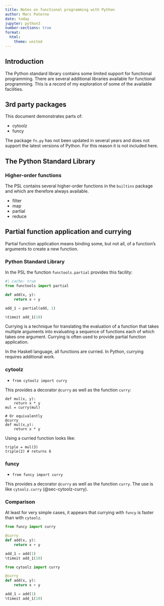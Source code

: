 ```yaml
---
title: Notes on functional programming with Python
author: Marc Paterno
date: today
jupyter: python3
number-sections: true
format:
  html:
    theme: united
---
```


## Introduction

The Python standard library contains some limited support for functional programming.
There are several additional libraries available for functional programming.
This is a record of my exploration of some of the available facilities.

## 3rd party packages

This document demonstrates parts of:

* cytoolz
* funcy

The package `fn.py` has not been updated in several years and does not support the latest versions of Python.
For this reason it is not included here.

## The Python Standard Library

### Higher-order functions

The PSL contains several higher-order functions in the `builtins` package and which are therefore always available.

* filter
* map
* partial
* reduce


## Partial function application and currying

Partial function application means binding some, but not all, of a function's arguments to create a new function.

### Python Standard Library

In the PSL the function `functools.partial` provides this facility:

```python
#| cache: true
from functools import partial

def add(x, y):
    return x + y

add_1 = partial(add, 1)

%timeit add_1(10)
```

Currying is a technique for translating the evaluation of a function that takes multiple arguments into evaluating a sequence of functions each of which takes one argument.
Currying is often used to provide partial function application.

In the Haskell language, all functions are curried.
In Python, currying requires additional work.

### cytoolz {#sec-cytoolz-curry}

* `from cytoolz import curry`

This provides a decorator `@curry` as well as the function `curry`:

```
def mul(x, y):
    return x * y
mul = curry(mul)

# Or equivalently
@curry
def mul(x,y):
    return x * y
```

Using a curried function looks like:

```
triple = mul(3)
triple(2) # returns 6
```

### funcy

* `from funcy import curry`

This provides a decorator `@curry` as well as the function `curry`.
The use is like `cytoolz.curry` (@sec-cytoolz-curry).

### Comparison

At least for very simple cases, it appears that currying with `funcy` is faster than with `cytoolz`.

```python
from funcy import curry

@curry
def add(x, y):
    return x + y

add_1 = add(1)
%timeit add_1(10)
```


```python
from cytoolz import curry

@curry
def add(x, y):
    return x + y

add_1 = add(1)
%timeit add_1(10)
```

